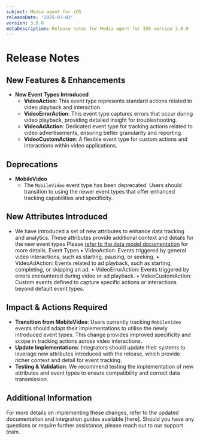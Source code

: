 ```yaml
---
subject: Media agent for iOS
releaseDate: '2025-03-03'
version: 3.0.0
metaDescription: Release notes for Media agent for IOS version 3.0.0
---
```

# Release Notes
## New Features & Enhancements
- **New Event Types Introduced**
  - **VideoAction**: This event type represents standard actions related to video playback and interaction.
  - **VideoErrorAction**: This event type captures errors that occur during video playback, providing detailed insight for troubleshooting.
  - **VideoAdAction**: Dedicated event type for tracking actions related to video advertisements, ensuring better granularity and reporting.
  - **VideoCustomAction**: A flexible event type for custom actions and interactions within video applications.
## Deprecations
- **MobileVideo**
  - The `MobileVideo` event type has been deprecated. Users should transition to using the newer event types that offer enhanced tracking capabilities and specificity.
## New Attributes Introduced
- We have introduced a set of new attributes to enhance data tracking and analytics. These attributes provide additional context and details for the new event types
  Please [refer to the data model documentation](https://github.com/newrelic/video-agent-ios/blob/v3.0.0/DATAMODEL.md) for more details.
Event Types
• VideoAction: Events triggered by general video interactions, such as starting, pausing, or seeking.
• VideoAdAction: Events related to ad playback, such as starting, completing, or skipping an ad.
• VideoErrorAction: Events triggered by errors encountered during video or ad playback.
• VideoCustomAction: Custom events defined to capture specific actions or interactions beyond default event types.
## Impact & Actions Required
- **Transition from MobileVideo**: Users currently tracking `MobileVideo` events should adapt their implementations to utilise the newly introduced event types. This change provides improved specificity and scope in tracking actions across video interactions.
- **Update Implementations**: Integrators should update their systems to leverage new attributes introduced with the release, which provide richer context and detail for event tracking.
- **Testing & Validation**: We recommend testing the implementation of new attributes and event types to ensure compatibility and correct data transmission.
## Additional Information
For more details on implementing these changes, refer to the updated documentation and integration guides available [here]. Should you have any questions or require further assistance, please reach out to our support team.

